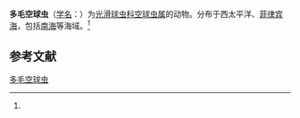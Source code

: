 {{Speciesbox
| name = 多毛空球虫
| status = 
| status_system = 
| image = 
| genus = Cenosphaera
| species = setosa
| authority = (Ehrenberg, 1872)<ref name='id8961'>{{cite web| url =http://www.bioinfo.cn/db05/BjdwSpecies.php?action=view&id=8961| title =多毛空球虫| work =《中国动物物种编目数据库》| publisher =中国科学院微生物研究所| author =中国科学院动物研究所| accessdate =2009-04-16| deadurl =yes| archiveurl =https://web.archive.org/web/20160305065903/http://www.bioinfo.cn/db05/BjdwSpecies.php?action=view&id=8961| archivedate =2016-03-05}}</ref>
}}

'''多毛空球虫'''（[[学名|学名]]：{{lang|la|''Cenosphaera setosa''}}）为[[光滑球虫科|光滑球虫科]][[空球虫属|空球虫属]]的动物。分布于西太平洋、[[菲律宾海|菲律宾海]]，包括[[南海|南海]]等海域。<ref name='id8961'/>

== 参考文献 ==
{{reflist}}

{{Wikispecies|Cenosphaera setosa}}

[[Category:空球虫属|多毛空球虫]]


{{放射虫小作品}}
